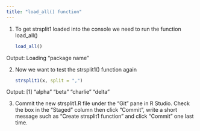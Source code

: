 ```yaml
---
title: "load_all() function"
---
```


1.  To get strsplit1 loaded into the console we need to run the function load_all()

    ``` r
    load_all()
    ```

Output: Loading "package name"

2.  Now we want to test the strsplit1() function again

    ``` r
    strsplit1(x, split = ",")
    ```

Output: \[1\] "alpha" "beta" "charlie" "delta"

3.  Commit the new strsplit1.R file under the "Git" pane in R Studio. Check the box in the "Staged" column then click "Commit", write a short message such as "Create strsplit1 function" and click "Commit" one last time.
